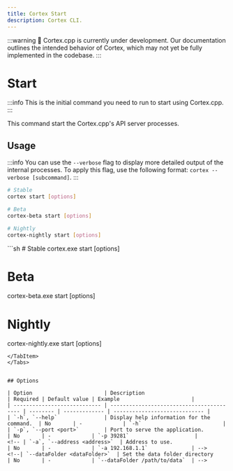 ```yaml
---
title: Cortex Start
description: Cortex CLI.
---
```



:::warning
🚧 Cortex.cpp is currently under development. Our documentation outlines the intended behavior of Cortex, which may not yet be fully implemented in the codebase.
:::

# Start
:::info
This is the initial command you need to run to start using Cortex.cpp.
:::

This command start the Cortex.cpp's API server processes.

## Usage
:::info
You can use the `--verbose` flag to display more detailed output of the internal processes. To apply this flag, use the following format: `cortex --verbose [subcommand]`.
:::
<Tabs>
  <TabItem value="MacOs/Linux" label="MacOs/Linux">
  ```sh
  # Stable
  cortex start [options]

  # Beta
  cortex-beta start [options]

  # Nightly
  cortex-nightly start [options]
  ```
  </TabItem>
  <TabItem value="Windows" label="Windows">
  ```sh
  # Stable
  cortex.exe start [options]

  # Beta
  cortex-beta.exe start [options]

  # Nightly
  cortex-nightly.exe start [options]
  ```
  </TabItem>
</Tabs>


## Options

| Option                       | Description                               | Required | Default value | Example                       |
| ---------------------------- | ----------------------------------------- | -------- | ------------- | ----------------------------- |
| `-h`, `--help`               | Display help information for the command.  | No       | -             | `-h`                          |
| `-p`, `--port <port>`        | Port to serve the application.             | No       | -             | `-p 39281`                     |
<!-- | `-a`, `--address <address>`  | Address to use.                            | No       | -             | `-a 192.168.1.1`              | -->
<!--| `--dataFolder <dataFolder>`  | Set the data folder directory             | No       | -             | `--dataFolder /path/to/data`  | -->

